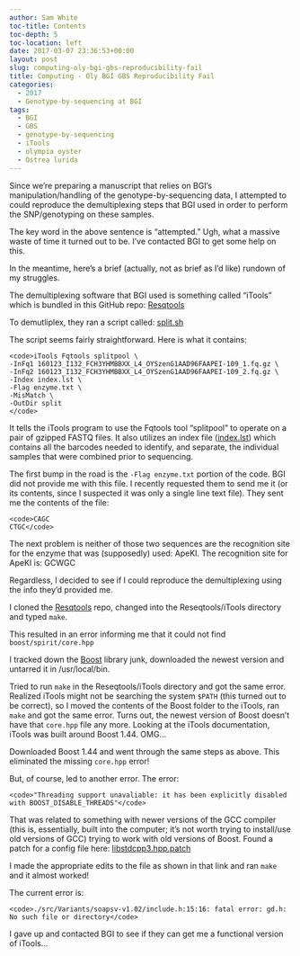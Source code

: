 ```yaml
---
author: Sam White
toc-title: Contents
toc-depth: 5
toc-location: left
date: 2017-03-07 23:36:53+00:00
layout: post
slug: computing-oly-bgi-gbs-reproducibility-fail
title: Computing - Oly BGI GBS Reproducibility Fail
categories:
  - 2017
  - Genotype-by-sequencing at BGI
tags:
  - BGI
  - GBS
  - genotype-by-sequencing
  - iTools
  - olympia oyster
  - Ostrea lurida
---
```


Since we're preparing a manuscript that relies on BGI's manipulation/handling of the genotype-by-sequencing data, I attempted to could reproduce the demultiplexing steps that BGI used in order to perform the SNP/genotyping on these samples.

The key word in the above sentence is "attempted." Ugh, what a massive waste of time it turned out to be. I've contacted BGI to get some help on this.

In the meantime, here's a brief (actually, not as brief as I'd like) rundown of my struggles.

The demultiplexing software that BGI used is something called "iTools" which is bundled in this GitHub repo: [Resqtools](https://github.com/BGI-shenzhen/Reseqtools)

To demutliplex, they ran a script called: [split.sh](https://owl.fish.washington.edu/nightingales/O_lurida/20160223_gbs/split.sh)

The script seems fairly straightforward. Here is what it contains:


    
    <code>iTools Fqtools splitpool \
    -InFq1 160123_I132_FCH3YHMBBXX_L4_OYSzenG1AAD96FAAPEI-109_1.fq.gz \
    -InFq2 160123_I132_FCH3YHMBBXX_L4_OYSzenG1AAD96FAAPEI-109_2.fq.gz \
    -Index index.lst \
    -Flag enzyme.txt \
    -MisMatch \
    -OutDir split
    </code>



It tells the iTools program to use the Fqtools tool "splitpool" to operate on a pair of gzipped FASTQ files. It also utilizes an index file ([index.lst](https://owl.fish.washington.edu/nightingales/O_lurida/20160223_gbs/index.lst)) which contains all the barcodes needed to identify, and separate, the individual samples that were combined prior to sequencing.

The first bump in the road is the `-Flag enzyme.txt` portion of the code. BGI did not provide me with this file. I recently requested them to send me it (or its contents, since I suspected it was only a single line text file). They sent me the contents of the file:


    
    <code>CAGC
    CTGC</code>



The next problem is neither of those two sequences are the recognition site for the enzyme that was (supposedly) used: ApeKI. The recognition site for ApeKI is: GCWGC

Regardless, I decided to see if I could reproduce the demultiplexing using the info they'd provided me.

I cloned the [Resqtools](https://github.com/BGI-shenzhen/Reseqtools) repo, changed into the Reseqtools/iTools directory and typed `make`.

This resulted in an error informing me that it could not find `boost/spirit/core.hpp`

I tracked down the [Boost](https://www.boost.org/) library junk, downloaded the newest version and untarred it in /usr/local/bin.

Tried to run `make` in the Reseqtools/iTools directory and got the same error. Realized iTools might not be searching the system `$PATH` (this turned out to be correct), so I moved the contents of the Boost folder to the iTools, ran `make` and got the same error. Turns out, the newest version of Boost doesn't have that `core.hpp` file any more. Looking at the iTools documentation, iTools was built around Boost 1.44. OMG...

Downloaded Boost 1.44 and went through the same steps as above. This eliminated the missing `core.hpp` error!

But, of course, led to another error. The error:


    
    <code>"Threading support unavaliable: it has been explicitly disabled with BOOST_DISABLE_THREADS"</code>



That was related to something with newer versions of the GCC compiler (this is, essentially, built into the computer; it's not worth trying to install/use old versions of GCC) trying to work with old versions of Boost. Found a patch for a config file here: [libstdcpp3.hpp.patch](https://svn.boost.org/trac/boost/attachment/ticket/6165/libstdcpp3.hpp.patch)

I made the appropriate edits to the file as shown in that link and ran `make` and it almost worked!

The current error is:


    
    <code>./src/Variants/soapsv-v1.02/include.h:15:16: fatal error: gd.h: No such file or directory</code>



I gave up and contacted BGI to see if they can get me a functional version of iTools...
